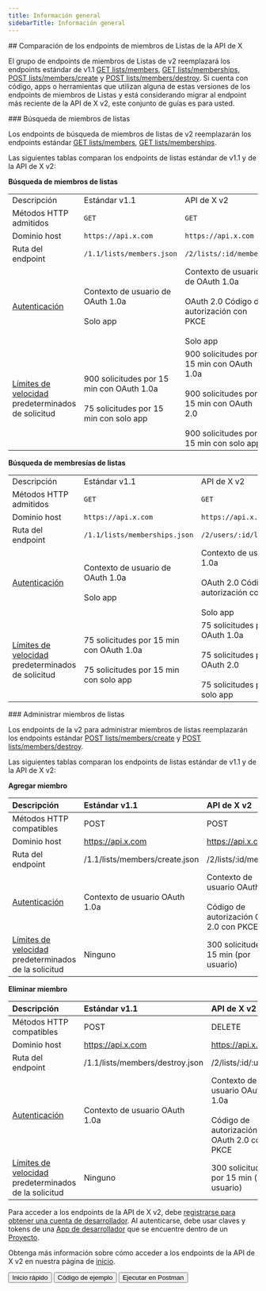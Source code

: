 ```yaml
---
title: Información general
sidebarTitle: Información general
---
```



<div id="comparing-x-apis-list-members-endpoints">
  ## Comparación de los endpoints de miembros de Listas de la API de X
</div>

El grupo de endpoints de miembros de Listas de v2 reemplazará los endpoints estándar de v1.1 [GET lists/members](https://developer.x.com/en/docs/twitter-api/v1/accounts-and-users/create-manage-lists/api-reference/get-lists-members), [GET lists/memberships](https://developer.x.com/en/docs/twitter-api/v1/accounts-and-users/create-manage-lists/api-reference/get-lists-memberships), [POST lists/members/create](https://developer.x.com/en/docs/twitter-api/v1/accounts-and-users/create-manage-lists/api-reference/post-lists-members-create) y [POST lists/members/destroy](https://developer.x.com/en/docs/twitter-api/v1/accounts-and-users/create-manage-lists/api-reference/post-lists-members-destroy). Si cuenta con código, apps o herramientas que utilizan alguna de estas versiones de los endpoints de miembros de Listas y está considerando migrar al endpoint más reciente de la API de X v2, este conjunto de guías es para usted. 

<div id="list-members-lookup">
  ### Búsqueda de miembros de listas
</div>

Los endpoints de búsqueda de miembros de listas de v2 reemplazarán los endpoints estándar [GET lists/members](https://developer.x.com/en/docs/twitter-api/v1/accounts-and-users/create-manage-lists/api-reference/get-lists-members), [GET lists/memberships](https://developer.x.com/en/docs/twitter-api/v1/accounts-and-users/create-manage-lists/api-reference/get-lists-memberships).

Las siguientes tablas comparan los endpoints de listas estándar de v1.1 y de la API de X v2:

**Búsqueda de miembros de listas**

|     |     |     |
| :--- | :--- | :--- |
| Descripción | Estándar v1.1 | API de X v2 |
| Métodos HTTP admitidos | `GET` | `GET` |
| Dominio host | `https://api.x.com` | `https://api.x.com` |
| Ruta del endpoint | `/1.1/lists/members.json` | `/2/lists/:id/members` |
| [Autenticación](/es/resources/fundamentals/authentication) | Contexto de usuario de OAuth 1.0a<br /><br />Solo app | Contexto de usuario de OAuth 1.0a<br /><br />OAuth 2.0 Código de autorización con PKCE<br /><br />Solo app |
| [Límites de velocidad](/es/resources/fundamentals/rate-limits) predeterminados de solicitud | 900 solicitudes por 15 min con OAuth 1.0a<br /><br />75 solicitudes por 15 min con solo app | 900 solicitudes por 15 min con OAuth 1.0a<br /><br />900 solicitudes por 15 min con OAuth 2.0<br /><br />900 solicitudes por 15 min con solo app |

**Búsqueda de membresías de listas**

|     |     |     |
| :--- | :--- | :--- |
| Descripción | Estándar v1.1 | API de X v2 |
| Métodos HTTP admitidos | `GET` | `GET` |
| Dominio host | `https://api.x.com` | `https://api.x.com` |
| Ruta del endpoint | `/1.1/lists/memberships.json` | `/2/users/:id/list_memberships` |
| [Autenticación](/es/resources/fundamentals/authentication) | Contexto de usuario de OAuth 1.0a<br /><br />Solo app | Contexto de usuario de OAuth 1.0a<br /><br />OAuth 2.0 Código de autorización con PKCE<br /><br />Solo app |
| [Límites de velocidad](/es/resources/fundamentals/rate-limits) predeterminados de solicitud | 75 solicitudes por 15 min con OAuth 1.0a<br /><br />75 solicitudes por 15 min con solo app | 75 solicitudes por 15 min con OAuth 1.0a<br /><br />75 solicitudes por 15 min con OAuth 2.0<br /><br />75 solicitudes por 15 min con solo app |

<div id="manage-list-members">
  ### Administrar miembros de listas
</div>

Los endpoints de la v2 para administrar miembros de listas reemplazarán los endpoints estándar [POST lists/members/create](https://developer.x.com/en/docs/twitter-api/v1/accounts-and-users/create-manage-lists/api-reference/post-lists-members-create) y [POST lists/members/destroy](https://developer.x.com/en/docs/twitter-api/v1/accounts-and-users/create-manage-lists/api-reference/post-lists-members-destroy).

Las siguientes tablas comparan los endpoints de listas estándar de v1.1 y de la API de X v2:

**Agregar miembro**

| Descripción | Estándar v1.1 | API de X v2 |
| :--- | :--- | :--- |
| Métodos HTTP compatibles | POST | POST |
| Dominio host | https://api.x.com | https://api.x.com |
| Ruta del endpoint | /1.1/lists/members/create.json | /2/lists/:id/members |
| [Autenticación](/es/resources/fundamentals/authentication) | Contexto de usuario OAuth 1.0a | Contexto de usuario OAuth 1.0a<br /><br />Código de autorización OAuth 2.0 con PKCE |
| [Límites de velocidad](/es/resources/fundamentals/rate-limits) predeterminados de la solicitud | Ninguno | 300 solicitudes por 15 min (por usuario) |

**Eliminar miembro**

| Descripción | Estándar v1.1 | API de X v2 |
| :--- | :--- | :--- |
| Métodos HTTP compatibles | POST | DELETE |
| Dominio host | https://api.x.com | https://api.x.com |
| Ruta del endpoint | /1.1/lists/members/destroy.json | /2/lists/:id/:user\_id |
| [Autenticación](/es/resources/fundamentals/authentication) | Contexto de usuario OAuth 1.0a | Contexto de usuario OAuth 1.0a<br /><br />Código de autorización OAuth 2.0 con PKCE |
| [Límites de velocidad](/es/resources/fundamentals/rate-limits) predeterminados de la solicitud | Ninguno | 300 solicitudes por 15 min (por usuario) |

Para acceder a los endpoints de la API de X v2, debe [registrarse para obtener una cuenta de desarrollador](https://developer.x.com/en/portal/petition/essential/basic-info). Al autenticarse, debe usar claves y tokens de una [App de desarrollador](/es/resources/fundamentals/developer-apps) que se encuentre dentro de un [Proyecto](/es/resources/fundamentals/projects).

Obtenga más información sobre cómo acceder a los endpoints de la API de X v2 en nuestra página de [inicio](/es/x-api/getting-started/getting-access).

<div className="flex space-x-2">
  <Button href="/es/x-api/lists/list-members/quickstart/overview">
    Inicio rápido
  </Button>

  <Button href="https://github.com/xdevplatform/Twitter-API-v2-sample-code">
    Código de ejemplo
  </Button>

  <Button href="https://app.getpostman.com/run-collection/9956214-784efcda-ed4c-4491-a4c0-a26470a67400">
    Ejecutar en Postman
  </Button>
</div>
